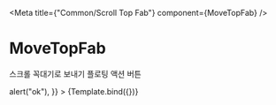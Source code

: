 

<Meta title={"Common/Scroll Top Fab"} component={MoveTopFab} />

# MoveTopFab

스크롤 꼭대기로 보내기 플로팅 액션 버튼


<Canvas>
    <Story
        name="Default"
        args={{
            visible: true,
            onClick: () => alert("ok"),
        }}
    >
        {Template.bind({})}
    </Story>
</Canvas>
